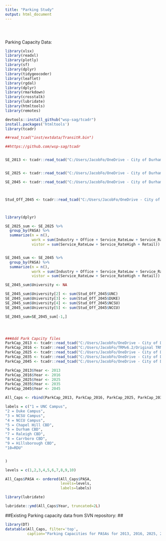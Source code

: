 ```yaml
---
title: "Parking Study"
output: html_document
---
```


<style type="text/css">
.title {
  display: none;
}

#getting-started img {
  margin-right: 10px;
}

</style>

<div class="row" style="padding-top: 30px;">
<div class="col-sm-6">

Parking Capacity Data: 


```r
library(xlsx)
library(readxl)
library(plotly)
library(sf)
library(dplyr)
library(tidygeocoder)
library(leaflet)
library(rgdal)
library(dplyr)
library(rmarkdown)
library(crosstalk)
library(lubridate)
library(htmltools)
library(remotes)

```

```r
devtools::install_github("wsp-sag/tcadr")
install.packages('htmltools')
library(tcadr)

##read_tcad("inst/extdata/TransitR.bin")

##https://github.com/wsp-sag/tcadr


SE_2013 <- tcadr::read_tcad("C:/Users/JacobFo/OneDrive - City of Durham/SE_2013-rev.bin")


SE_2025 <- tcadr::read_tcad("C:/Users/JacobFo/OneDrive - City of Durham/MTP Work/TRM SE Data Inputs/2025/SE_2025.bin")

SE_2045 <- tcadr::read_tcad("C:/Users/JacobFo/OneDrive - City of Durham/MTP Work/TRM SE Data Inputs/2045/SE_2045.bin")



Stud_Off_2045 <- tcadr::read_tcad("C:/Users/JacobFo/OneDrive - City of Durham/MTP Work/TRM MTP Inputs Scenario Years/2045 MTP wAmendments/Input/Univ/Stud_Off Total 2045.bin")



library(dplyr)

SE_2025_sum <- SE_2025 %>%
  group_by(PASA) %>%
  summarize(n = n(),
            work = sum(Industry + Office + Service_RateLow + Service_RateHigh + Retail),
            vistor = sum(Service_RateLow + Service_RateHigh + Retail))


SE_2045_sum <- SE_2045 %>%
  group_by(PASA) %>%
  summarize(n = n(),
            work = sum(Industry + Office + Service_RateLow + Service_RateHigh + Retail),
            vistor = sum(Service_RateLow + Service_RateHigh + Retail))

SE_2045_sum$University <- NA

SE_2045_sum$University[2] <- sum(Stud_Off_2045$UNC)
SE_2045_sum$University[3] <- sum(Stud_Off_2045$DUKE)
SE_2045_sum$University[4] <- sum(Stud_Off_2045$NCSU)
SE_2045_sum$University[5] <- sum(Stud_Off_2045$NCCU)

SE_2045_sum=SE_2045_sum[-1,]




###Add Park Capcity files
ParkCap_2013 <- tcadr::read_tcad("C:/Users/JacobFo/OneDrive - City of Durham/MTP Work/TRM MTP Inputs Scenario Years/2013 Base Year/Input/Programs/Parkcap.bin")
ParkCap_2016 <- tcadr::read_tcad("C:/Users/JacobFo/TRMv6.2/Original TRMv6.2_2016/Input/Programs/Parkcap.bin")
ParkCap_2025 <- tcadr::read_tcad("C:/Users/JacobFo/OneDrive - City of Durham/MTP Work/TRM MTP Inputs Scenario Years/2045 MTP wAmendments/Input/Programs/Parkcap.bin")
ParkCap_2035 <- tcadr::read_tcad("C:/Users/JacobFo/OneDrive - City of Durham/MTP Work/TRM MTP Inputs Scenario Years/2035 MTP wAmendments/Input/Programs/Parkcap.bin")
ParkCap_2045 <- tcadr::read_tcad("C:/Users/JacobFo/OneDrive - City of Durham/MTP Work/TRM MTP Inputs Scenario Years/2045 MTP wAmendments/Input/Programs/Parkcap.bin")

ParkCap_2013$Year <- 2013
ParkCap_2016$Year <- 2016
ParkCap_2025$Year <- 2025
ParkCap_2035$Year <- 2035
ParkCap_2045$Year <- 2045

All_Caps <- rbind(ParkCap_2013, ParkCap_2016, ParkCap_2025, ParkCap_2035, ParkCap_2045)

```

```r

labels = c("1 = UNC Campus",
"2 = Duke Campus",
"3 = NCSU Campus",
"4 = NCCU Campus",
"5 = Chapel Hill CBD",
"6 = Durham CBD",
"7 = Raleigh CBD",
"8 = Carrboro CBD",
"9 = Hillsborough CBD",
"10=RDU"


)

levels = c(1,2,3,4,5,6,7,8,9,10)

All_Caps$PASA <- ordered(All_Caps$PASA,
                         levels=levels,
                         labels=labels)

library(lubridate)

lubridate::ymd(All_Caps$Year, truncated=2L)

```




##Existing Parking capacity data from SVN repository: ##



```r
library(DT)
datatable(All_Caps, filter='top',
          caption="Parking Capacities for PASAs for 2013, 2016, 2025, 2035 and 2045")
```

